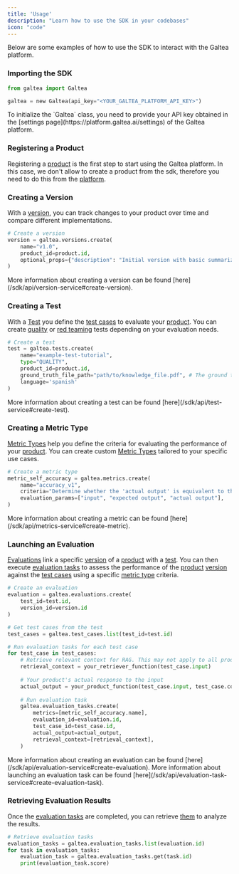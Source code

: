 ```yaml
---
title: 'Usage'
description: "Learn how to use the SDK in your codebases"
icon: "code"
---
```


Below are some examples of how to use the SDK to interact with the Galtea platform.

### Importing the SDK

```python
from galtea import Galtea

galtea = new Galtea(api_key="<YOUR_GALTEA_PLATFORM_API_KEY>")
```

<Note>
    To initialize the `Galtea` class, you need to provide your API key obtained in the [settings page](https://platform.galtea.ai/settings) of the Galtea platform.
</Note>

### Registering a Product

Registering a [product](/concepts/product) is the first step to start using the Galtea platform.
In this case, we don't allow to create a product from the sdk, therefore you need to do this from the [platform](https://platform.galtea.ai/).

### Creating a Version

With a [version](/concepts/product/version), you can track changes to your product over time and compare different implementations.

```python
# Create a version
version = galtea.versions.create(
    name="v1.0",
    product_id=product.id,
    optional_props={"description": "Initial version with basic summarization capabilities"}
)
```
<Info>
    More information about creating a version can be found [here](/sdk/api/version-service#create-version).
</Info>

### Creating a Test

With a [Test](/concepts/product/test) you define the [test cases](/concepts/product/test/case) to evaluate your [product](/concepts/product).
You can create [quality](/concepts/product/test/quality-tests) or [red teaming](/concepts/product/test/red-teaming-tests) tests depending on your evaluation needs.

```python
# Create a test
test = galtea.tests.create(
    name="example-test-tutorial",
    type="QUALITY",
    product_id=product.id,
    ground_truth_file_path="path/to/knowledge_file.pdf", # The ground truth is also known as as the knowledge base.
    language='spanish'
)
```

<Info>
    More information about creating a test can be found [here](/sdk/api/test-service#create-test).
</Info>

### Creating a Metric Type

[Metric Types](/concepts/metric-type) help you define the criteria for evaluating the performance of your [product](/concepts/product).
You can create custom [Metric Types](/concepts/metric-type) tailored to your specific use cases.

```python
# Create a metric type
metric_self_accuracy = galtea.metrics.create(
    name="accuracy_v1",
    criteria="Determine whether the 'actual output' is equivalent to the 'expected output'."
    evaluation_params=["input", "expected output", "actual output"],
)
```

<Info>
    More information about creating a metric can be found [here](/sdk/api/metrics-service#create-metric).
</Info>

### Launching an Evaluation

[Evaluations](/concepts/product/evaluation) link a specific [version](/concepts/product/version) of a [product](/concepts/product) with a [test](/concepts/product/test).
You can then execute [evaluation tasks](/concepts/product/evaluation/task) to assess the performance of the [product](/concepts/product) [version](/concepts/product/version) against the [test cases](/concepts/product/test/case) using a specific [metric type](/concepts/metric-type) criteria.

```python
# Create an evaluation
evaluation = galtea.evaluations.create(
    test_id=test.id,
    version_id=version.id
)

# Get test cases from the test
test_cases = galtea.test_cases.list(test_id=test.id)

# Run evaluation tasks for each test case
for test_case in test_cases:
    # Retrieve relevant context for RAG. This may not apply to all products.
    retrieval_context = your_retriever_function(test_case.input)
    
    # Your product's actual response to the input
    actual_output = your_product_function(test_case.input, test_case.context, retrieval_context)
    
    # Run evaluation task
    galtea.evaluation_tasks.create(
        metrics=[metric_self_accuracy.name],
        evaluation_id=evaluation.id,
        test_case_id=test_case.id,
        actual_output=actual_output,
        retrieval_context=[retrieval_context], 
    )
```

<Info>
    More information about creating an evaluation can be found [here](/sdk/api/evaluation-service#create-evaluation).
</Info>
<Info>
    More information about launching an evaluation task can be found [here](/sdk/api/evaluation-task-service#create-evaluation-task).
</Info>

### Retrieving Evaluation Results

Once the [evaluation tasks](/concepts/product/evaluation/task) are completed, you can retrieve [them](/concepts/product/evaluation/task) to analyze the results.

```python
# Retrieve evaluation tasks
evaluation_tasks = galtea.evaluation_tasks.list(evaluation.id)
for task in evaluation_tasks:
    evaluation_task = galtea.evaluation_tasks.get(task.id)
    print(evaluation_task.score)
```